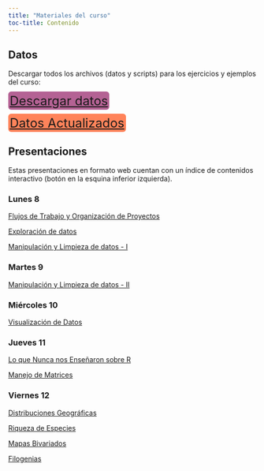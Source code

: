 ```yaml
---
title: "Materiales del curso"
toc-title: Contenido
---
```


## Datos 

Descargar todos los archivos (datos y scripts) para los ejercicios y ejemplos del curso:

[️[Descargar datos](archivos-ej/datoscurso.zip)]{style="font-size: 1.6rem; background-color: #b46294; 	padding: 3px;	border-radius: 6px; text-align: center;"}


[[Datos Actualizados](archivos-ej/datosViernes.zip)]{style="font-size: 1.6rem; background-color: #ff835a; 	padding: 3px;	border-radius: 6px; text-align: center;"}

## Presentaciones

Estas presentaciones en formato web cuentan con un índice de contenidos interactivo (botón en la esquina inferior izquierda).

### Lunes 8
[Flujos de Trabajo y Organización de Proyectos ](presentaciones/1-flujos_trabajo.qmd){.external target="_blank"}

[Exploración de datos ](presentaciones/1.1-exploracion_rapida_datos.qmd){.external target="_blank"}

[Manipulación y Limpieza de datos - I](presentaciones/2-manipulacion_y_limpieza.qmd){.external target="_blank"}

### Martes 9

[Manipulación y Limpieza de datos - II](presentaciones/2-manipulacion_y_limpieza.qmd){.external target="_blank"}

### Miércoles 10

[Visualización de Datos](presentaciones/3-visualizacion.qmd){.external target="_blank"}

### Jueves 11

[Lo que Nunca nos Enseñaron sobre R](presentaciones/4-LQNNESR.qmd){.external target="_blank"}

[Manejo de Matrices](presentaciones/4.1-matricesv2.qmd){.external target="_blank"}

### Viernes 12

[Distribuciones Geográficas](presentaciones/5.0-distribuciones_geograficas.qmd){.external target="_blank"}

[Riqueza de Especies](presentaciones/5-gradiente_riqueza.qmd){.external target="_blank"}

[Mapas Bivariados](presentaciones/5.1-mapas_bivariados.qmd){.external target="_blank"}

[Filogenias](presentaciones/5.2-filogenias.qmd){.external target="_blank"}
